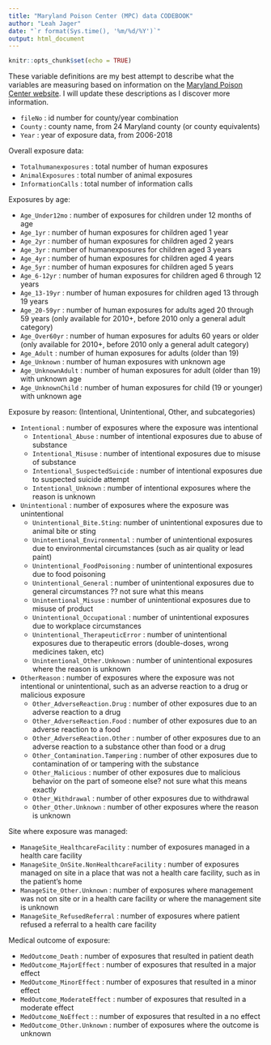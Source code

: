 ```yaml
---
title: "Maryland Poison Center (MPC) data CODEBOOK"
author: "Leah Jager"
date: "`r format(Sys.time(), '%m/%d/%Y')`"
output: html_document
---
```


```r
knitr::opts_chunk$set(echo = TRUE)
```

These variable definitions are my best attempt to describe what the variables are measuring based on information on the [Maryland Poison Center website](https://www.mdpoison.com/).  I will update these descriptions as I discover more information.
 
* `fileNo` : id number for county/year combination
* `County` : county name, from 24 Maryland county (or county equivalents)
* `Year` : year of exposure data, from 2006-2018

Overall exposure data:

* `Totalhumanexposures` : total number of human exposures
* `AnimalExposures` : total number of animal exposures
* `InformationCalls` : total number of information calls

Exposures by age:

* `Age_Under12mo` : number of exposures for children under 12 months of age
* `Age_1yr` : number of human exposures for children aged 1 year
* `Age_2yr` : number of human exposures for children aged 2 years
* `Age_3yr` : number of humanexposures for children aged 3 years
* `Age_4yr` : number of human exposures for children aged 4 years
* `Age_5yr` : number of human exposures for children aged 5 years
* `Age_6-12yr` : number of human exposures for children aged 6 through 12 years
* `Age_13-19yr` : number of human exposures for children aged 13 through 19 years
* `Age_20-59yr` : number of human exposures for adults aged 20 through 59 years (only available for 2010+, before 2010 only a general adult category)
* `Age_Over60yr` : number of human exposures for adults 60 years or older (only available for 2010+, before 2010 only a general adult category)
* `Age_Adult` : number of human exposures for adults (older than 19)
* `Age_Unknown` : number of human exposures with unknown age
* `Age_UnknownAdult` : number of human exposures for adult (older than 19) with unknown age
* `Age_UnknownChild` : number of human exposures for child (19 or younger) with unknown age

Exposure by reason: (Intentional, Unintentional, Other, and subcategories)

* `Intentional` : number of exposures where the exposure was intentional
    * `Intentional_Abuse` : number of intentional exposures due to abuse of substance
    * `Intentional_Misuse` : number of intentional exposures due to misuse of substance
    * `Intentional_SuspectedSuicide` : number of intentional exposures due to suspected suicide attempt
    * `Intentional_Unknown` : number of intentional exposures where the reason is unknown
    
    
* `Unintentional` : number of exposures where the exposure was unintentional
    * `Unintentional_Bite.Sting`: number of unintentional exposures due to animal bite or sting
    * `Unintentional_Environmental` : number of unintentional exposures due to environmental circumstances (such as air quality or lead paint)
    * `Unintentional_FoodPoisoning` : number of unintentional exposures due to food poisoning
    * `Unintentional_General` : number of unintentional exposures due to general circumstances ?? not sure what this means
    * `Unintentional_Misuse` : number of unintentional exposures due to misuse of product
    * `Unintentional_Occupational` : number of unintentional exposures due to workplace circumstances
    * `Unintentional_TherapeuticError` : number of unintentional exposures due to therapeutic errors (double-doses, wrong medicines taken, etc)
    * `Unintentional_Other.Unknown` : number of unintentional exposures where the reason is unknown
    
* `OtherReason` : number of exposures where the exposure was not intentional or unintentional, such as an adverse reaction to a drug or malicious exposure
    * `Other_AdverseReaction.Drug` : number of other exposures due to an adverse reaction to a drug
    * `Other_AdverseReaction.Food` : number of other exposures due to an adverse reaction to a food
    * `Other_AdverseReaction.Other` : number of other exposures due to an adverse reaction to a substance other than food or a drug
    * `Other_Contamination.Tampering` : number of other exposures due to contamination of or tampering with the substance
    * `Other_Malicious` : number of other exposures due to malicious behavior on the part of someone else? not sure what this means exactly
    * `Other_Withdrawal` : number of other exposures due to withdrawal
    * `Other_Other.Unknown` : number of other exposures where the reason is unknown

Site where exposure was managed:

* `ManageSite_HealthcareFacility` : number of exposures managed in a health care facility
* `ManageSite_OnSite.NonHealthcareFacility` : number of exposures managed on site in a place that was not a health care facility, such as in the patient's home
* `ManageSite_Other.Unknown` : number of exposures where management was not on site or in a health care facility or where the management site is unknown
* `ManageSite_RefusedReferral` : number of exposures where patient refused a referral to a health care facility 

Medical outcome of exposure:

* `MedOutcome_Death` : number of exposures that resulted in patient death
* `MedOutcome_MajorEffect` : number of exposures that resulted in a major effect
* `MedOutcome_MinorEffect` : number of exposures that resulted in a minor effect
* `MedOutcome_ModerateEffect` : number of exposures that resulted in a moderate effect
* `MedOutcome_NoEffect` : : number of exposures that resulted in a no effect
* `MedOutcome_Other.Unknown` : number of exposures where the outcome is unknown


